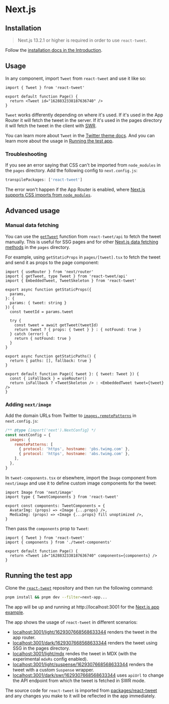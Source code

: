 # Next.js

## Installation

> Next.js 13.2.1 or higher is required in order to use `react-tweet`.

Follow the [installation docs in the Introduction](/#installation).

## Usage

In any component, import `Tweet` from `react-tweet` and use it like so:

```tsx copy
import { Tweet } from 'react-tweet'

export default function Page() {
  return <Tweet id="1628832338187636740" />
}
```

`Tweet` works differently depending on where it's used. If it's used in the App Router it will fetch the tweet in the server. If it's used in the pages directory it will fetch the tweet in the client with [SWR](https://swr.vercel.app/).

You can learn more about `Tweet` in the [Twitter theme docs](/twitter-theme). And you can learn more about the usage in [Running the test app](#running-the-test-app).

### Troubleshooting

If you see an error saying that CSS can't be imported from `node_modules` in the `pages` directory. Add the following config to `next.config.js`:

```js copy
transpilePackages: ['react-tweet']
```

The error won't happen if the App Router is enabled, where [Next.js supports CSS imports from `node_modules`](https://github.com/vercel/next.js/discussions/27953#discussioncomment-3978605).

## Advanced usage

### Manual data fetching

You can use the [`getTweet`](/api-reference#gettweet) function from `react-tweet/api` to fetch the tweet manually. This is useful for SSG pages and for other [Next.js data fetching methods](https://nextjs.org/docs/basic-features/data-fetching/overview) in the `pages` directory.

For example, using `getStaticProps` in `pages/[tweet].tsx` to fetch the tweet and send it as props to the page component:

```tsx copy
import { useRouter } from 'next/router'
import { getTweet, type Tweet } from 'react-tweet/api'
import { EmbeddedTweet, TweetSkeleton } from 'react-tweet'

export async function getStaticProps({
  params,
}: {
  params: { tweet: string }
}) {
  const tweetId = params.tweet

  try {
    const tweet = await getTweet(tweetId)
    return tweet ? { props: { tweet } } : { notFound: true }
  } catch (error) {
    return { notFound: true }
  }
}

export async function getStaticPaths() {
  return { paths: [], fallback: true }
}

export default function Page({ tweet }: { tweet: Tweet }) {
  const { isFallback } = useRouter()
  return isFallback ? <TweetSkeleton /> : <EmbeddedTweet tweet={tweet} />
}
```

### Adding `next/image`

Add the domain URLs from Twitter to [`images.remotePatterns`](https://nextjs.org/docs/api-reference/next/image#remote-patterns) in `next.config.js`:

```js copy
/** @type {import('next').NextConfig} */
const nextConfig = {
  images: {
    remotePatterns: [
      { protocol: 'https', hostname: 'pbs.twimg.com' },
      { protocol: 'https', hostname: 'abs.twimg.com' },
    ],
  },
}
```

In `tweet-components.tsx` or elsewhere, import the `Image` component from `next/image` and use it to define custom image components for the tweet:

```tsx copy
import Image from 'next/image'
import type { TweetComponents } from 'react-tweet'

export const components: TweetComponents = {
  AvatarImg: (props) => <Image {...props} />,
  MediaImg: (props) => <Image {...props} fill unoptimized />,
}
```

Then pass the `components` prop to `Tweet`:

```tsx copy
import { Tweet } from 'react-tweet'
import { components } from './tweet-components'

export default function Page() {
  return <Tweet id="1628832338187636740" components={components} />
}
```

## Running the test app

Clone the [`react-tweet`](https://github.com/vercel-labs/react-tweet) repository and then run the following command:

```bash copy
pnpm install && pnpm dev --filter=next-app...
```

The app will be up and running at http://localhost:3001 for the [Next.js app example](https://github.com/vercel-labs/react-tweet/tree/main/apps/next-app).

The app shows the usage of `react-tweet` in different scenarios:

- [localhost:3001/light/1629307668568633344](http://localhost:3001/light/1629307668568633344) renders the tweet in the app router.
- [localhost:3001/dark/1629307668568633344](http://localhost:3001/dark/1629307668568633344) renders the tweet using SSG in the pages directory.
- [localhost:3001/light/mdx](http://localhost:3001/light/mdx) rendes the tweet in MDX (with the experimental `mdxRs` config enabled).
- [localhost:3001/light/suspense/1629307668568633344](http://localhost:3001/light/suspense/1629307668568633344) renders the tweet with a custom `Suspense` wrapper.
- [localhost:3001/dark/swr/1629307668568633344](http://localhost:3001/dark/swr/1629307668568633344) uses `apiUrl` to change the API endpoint from which the tweet is fetched in SWR mode.

The source code for `react-tweet` is imported from [packages/react-tweet](https://github.com/vercel-labs/react-tweet/tree/main/packages/react-tweet) and any changes you make to it will be reflected in the app immediately.

